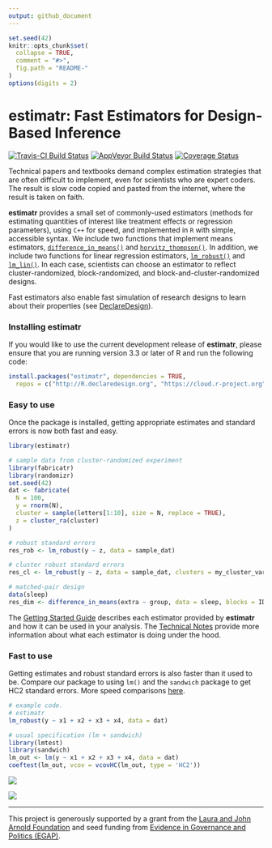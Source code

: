 ```yaml
---
output: github_document
---
```


<!-- README.md is generated from README.Rmd. Please edit that file -->

```r
set.seed(42)
knitr::opts_chunk$set(
  collapse = TRUE, 
  comment = "#>",
  fig.path = "README-"  
)
options(digits = 2)
```

# estimatr: Fast Estimators for Design-Based Inference

[![Travis-CI Build Status](https://travis-ci.org/DeclareDesign/estimatr.svg?branch=master)](https://travis-ci.org/DeclareDesign/estimatr)
[![AppVeyor Build Status](https://ci.appveyor.com/api/projects/status/github/DeclareDesign/estimatr?branch=master&svg=true)](https://ci.appveyor.com/project/DeclareDesign/estimatr)
[![Coverage Status](https://coveralls.io/repos/github/DeclareDesign/estimatr/badge.svg?branch=master)](https://coveralls.io/github/DeclareDesign/estimatr?branch=master)

Technical papers and textbooks demand complex estimation strategies that are often difficult to implement, even for scientists who are expert coders. The result is slow code copied and pasted from the internet, where the result is taken on faith.

**estimatr** provides a small set of commonly-used estimators (methods for estimating quantities of interest like treatment effects or regression parameters), using `C++` for speed, and implemented in `R` with simple, accessible syntax. We include two functions that implement means estimators, [`difference_in_means()`](reference/difference_in_means.html) and [`horvitz_thompson()`](reference/horvitz_thompson.html). In addition, we include two functions for linear regression estimators, [`lm_robust()`](reference/lm_robust.html) and [`lm_lin()`](reference/lm_lin.html). In each case, scientists can choose an estimator to reflect cluster-randomized, block-randomized, and block-and-cluster-randomized designs.

Fast estimators also enable fast simulation of research designs to learn about their properties (see [DeclareDesign](http://declaredesign.org)). 

### Installing estimatr

If you would like to use the current development release of **estimatr**, please ensure that you are running version 3.3 or later of R and run the following code:

```r
install.packages("estimatr", dependencies = TRUE,
  repos = c("http://R.declaredesign.org", "https://cloud.r-project.org"))
```

### Easy to use

Once the package is installed, getting appropriate estimates and standard errors is now both fast and easy.

```r
library(estimatr)

# sample data from cluster-randomized experiment
library(fabricatr)
library(randomizr)
set.seed(42)
dat <- fabricate(
  N = 100,
  y = rnorm(N),
  cluster = sample(letters[1:10], size = N, replace = TRUE),
  z = cluster_ra(cluster)
)

# robust standard errors
res_rob <- lm_robust(y ~ z, data = sample_dat)

# cluster robust standard errors
res_cl <- lm_robust(y ~ z, data = sample_dat, clusters = my_cluster_var)

# matched-pair design
data(sleep)
res_dim <- difference_in_means(extra ~ group, data = sleep, blocks = ID)
```

The [Getting Started Guide](http://estimatr.declaredesign.org/articles/getting-started.html) describes each estimator provided by **estimatr** and how it can be used in your analysis. The [Technical Notes](http://estimatr.declaredesign.org/articles/technical-notes.html) provide more information about what each estimator is doing under the hood.

### Fast to use

Getting estimates and robust standard errors is also faster than it used to be. Compare our package to using `lm()` and the `sandwich` package to get HC2 standard errors. More speed comparisons [here](http://estimatr.declaredesign.org/articles/benchmarking estimatr.html).

```r
# example code.
# estimatr
lm_robust(y ~ x1 + x2 + x3 + x4, data = dat)

# usual specification (lm + sandwich)
library(lmtest)
library(sandwich)
lm_out <- lm(y ~ x1 + x2 + x3 + x4, data = dat)
coeftest(lm_out, vcov = vcovHC(lm_out, type = 'HC2'))
```

![](vignettes/lm_speed.png)

![](vignettes/lm_speed_covars.png)

---

This project is generously supported by a grant from the [Laura and John Arnold Foundation](http://www.arnoldfoundation.org) and seed funding from [Evidence in Governance and Politics (EGAP)](http://egap.org).
